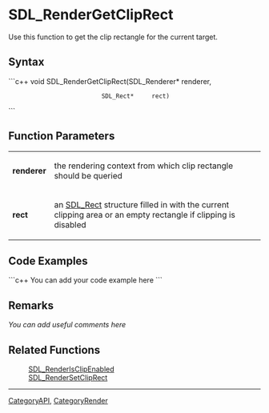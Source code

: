 

<!-- #*^*^*^*^*See http://wiki.libsdl.org/moin.cgi/SGFunctions for details on editing this page*^*^*^*^* -->


= SDL_RenderGetClipRect =
Use this function to get the clip rectangle for the current target.



== Syntax ==
```c++
void SDL_RenderGetClipRect(SDL_Renderer* renderer,
                           SDL_Rect*     rect)
```


== Function Parameters ==
{|
|'''renderer'''
|the rendering context from which clip rectangle should be queried
|-
|'''rect'''
|an [[SDL_Rect]] structure filled in with the current clipping area or an empty rectangle if clipping is disabled
|}


== Code Examples ==
```c++
You can add your code example here
```


== Remarks ==
''You can add useful comments here''


== Related Functions ==
:[[SDL_RenderIsClipEnabled]]
:[[SDL_RenderSetClipRect]]

----
[[CategoryAPI]], [[CategoryRender]]
